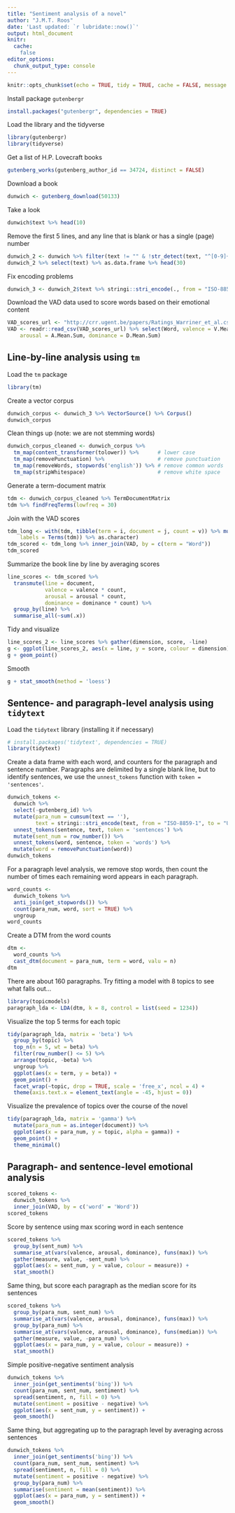 ```yaml
---
title: "Sentiment analysis of a novel"
author: "J.M.T. Roos"
date: 'Last updated: `r lubridate::now()`'
output: html_document
knitr:
  cache: 
    false
editor_options: 
  chunk_output_type: console
---
```


```r
knitr::opts_chunk$set(echo = TRUE, tidy = TRUE, cache = FALSE, message = FALSE, warning = FALSE)
```

Install package `gutenbergr`

```r
install.packages("gutenbergr", dependencies = TRUE)
```

Load the library and the tidyverse

```r
library(gutenbergr)
library(tidyverse)
```

Get a list of H.P. Lovecraft books

```r
gutenberg_works(gutenberg_author_id == 34724, distinct = FALSE)
```

Download a book

```r
dunwich <- gutenberg_download(50133)
```

Take a look

```r
dunwich$text %>% head(10)
```

Remove the first 5 lines, and any line that is blank or has a single (page) number

```r
dunwich_2 <- dunwich %>% filter(text != "" & !str_detect(text, "^[0-9]+$"))
dunwich_2 %>% select(text) %>% as.data.frame %>% head(30)
```

Fix encoding problems

```r
dunwich_3 <- dunwich_2$text %>% stringi::stri_encode(., from = "ISO-8859-1", to = "UTF-8")
```

Download the VAD data used to score words based on their emotional content

```r
VAD_scores_url <- "http://crr.ugent.be/papers/Ratings_Warriner_et_al.csv"
VAD <- readr::read_csv(VAD_scores_url) %>% select(Word, valence = V.Mean.Sum, 
    arousal = A.Mean.Sum, dominance = D.Mean.Sum)
```

## Line-by-line analysis using `tm`

Load the `tm` package

```r
library(tm)
```

Create a vector corpus

```r
dunwich_corpus <- dunwich_3 %>% VectorSource() %>% Corpus()
dunwich_corpus
```

Clean things up (note: we are not stemming words)

```r
dunwich_corpus_cleaned <- dunwich_corpus %>%
  tm_map(content_transformer(tolower)) %>%      # lower case
  tm_map(removePunctuation) %>%                 # remove punctuation
  tm_map(removeWords, stopwords('english')) %>% # remove common words
  tm_map(stripWhitespace)                       # remove white space
```

Generate a term-document matrix

```r
tdm <- dunwich_corpus_cleaned %>% TermDocumentMatrix
tdm %>% findFreqTerms(lowfreq = 30)
```

Join with the VAD scores

```r
tdm_long <- with(tdm, tibble(term = i, document = j, count = v)) %>% mutate(term = factor(term, 
    labels = Terms(tdm)) %>% as.character)
tdm_scored <- tdm_long %>% inner_join(VAD, by = c(term = "Word"))
tdm_scored
```

Summarize the book line by line by averaging scores

```r
line_scores <- tdm_scored %>% 
  transmute(line = document, 
            valence = valence * count, 
            arousal = arousal * count, 
            dominance = dominance * count) %>% 
  group_by(line) %>% 
  summarise_all(~sum(.x))
```

Tidy and visualize

```r
line_scores_2 <- line_scores %>% gather(dimension, score, -line)
g <- ggplot(line_scores_2, aes(x = line, y = score, colour = dimension))
g + geom_point()
```

Smooth

```r
g + stat_smooth(method = 'loess')
```

## Sentence- and paragraph-level analysis using `tidytext`

Load the `tidytext` library (installing it if necessary)
```r
# install.packages('tidytext', dependencies = TRUE)
library(tidytext)
```

Create a data frame with each word, and counters for the paragraph and sentence number. Paragraphs are delimited by a single blank line, but to identify sentences, we use the `unnest_tokens` function with `token = 'sentences'`. 

```r
dunwich_tokens <- 
  dunwich %>% 
  select(-gutenberg_id) %>%
  mutate(para_num = cumsum(text == ''),
         text = stringi::stri_encode(text, from = "ISO-8859-1", to = "UTF-8")) %>%
  unnest_tokens(sentence, text, token = 'sentences') %>%
  mutate(sent_num = row_number()) %>%
  unnest_tokens(word, sentence, token = 'words') %>%
  mutate(word = removePunctuation(word)) 
dunwich_tokens
```

For a paragraph level analysis, we remove stop words, then count the number of times each remaining word appears in each paragraph.

```r
word_counts <- 
  dunwich_tokens %>%
  anti_join(get_stopwords()) %>%
  count(para_num, word, sort = TRUE) %>%
  ungroup
word_counts
```

Create a DTM from the word counts

```r
dtm <- 
  word_counts %>%
  cast_dtm(document = para_num, term = word, valu = n)
dtm
```

There are about 160 paragraphs. Try fitting a model with 8 topics to see what falls out...

```r
library(topicmodels)
paragraph_lda <- LDA(dtm, k = 8, control = list(seed = 1234))
```

Visualize the top 5 terms for each topic

```r
tidy(paragraph_lda, matrix = 'beta') %>%
  group_by(topic) %>%
  top_n(n = 5, wt = beta) %>%
  filter(row_number() <= 5) %>%
  arrange(topic, -beta) %>%
  ungroup %>%
  ggplot(aes(x = term, y = beta)) + 
  geom_point() + 
  facet_wrap(~topic, drop = TRUE, scale = 'free_x', ncol = 4) +
  theme(axis.text.x = element_text(angle = -45, hjust = 0))
```

Visualize the prevalence of topics over the course of the novel

```r
tidy(paragraph_lda, matrix = 'gamma') %>%
  mutate(para_num = as.integer(document)) %>%
  ggplot(aes(x = para_num, y = topic, alpha = gamma)) +
  geom_point() +
  theme_minimal()
```

## Paragraph- and sentence-level emotional analysis

```r
scored_tokens <- 
  dunwich_tokens %>%
  inner_join(VAD, by = c('word' = 'Word'))
scored_tokens
```

Score by sentence using max scoring word in each sentence

```r
scored_tokens %>%
  group_by(sent_num) %>%
  summarise_at(vars(valence, arousal, dominance), funs(max)) %>%
  gather(measure, value, -sent_num) %>%
  ggplot(aes(x = sent_num, y = value, colour = measure)) + 
  stat_smooth()
```

Same thing, but score each paragraph as the median score for its sentences

```r
scored_tokens %>%
  group_by(para_num, sent_num) %>%
  summarise_at(vars(valence, arousal, dominance), funs(max)) %>%
  group_by(para_num) %>%
  summarise_at(vars(valence, arousal, dominance), funs(median)) %>%
  gather(measure, value, -para_num) %>%
  ggplot(aes(x = para_num, y = value, colour = measure)) + 
  stat_smooth()
```

Simple positive-negative sentiment analysis

```r
dunwich_tokens %>%
  inner_join(get_sentiments('bing')) %>%
  count(para_num, sent_num, sentiment) %>%
  spread(sentiment, n, fill = 0) %>%
  mutate(sentiment = positive - negative) %>%
  ggplot(aes(x = sent_num, y = sentiment)) +
  geom_smooth()
```

Same thing, but aggregating up to the paragraph level by averaging across sentences

```r
dunwich_tokens %>%
  inner_join(get_sentiments('bing')) %>%
  count(para_num, sent_num, sentiment) %>%
  spread(sentiment, n, fill = 0) %>%
  mutate(sentiment = positive - negative) %>%
  group_by(para_num) %>%
  summarise(sentiment = mean(sentiment)) %>%
  ggplot(aes(x = para_num, y = sentiment)) +
  geom_smooth()
```


